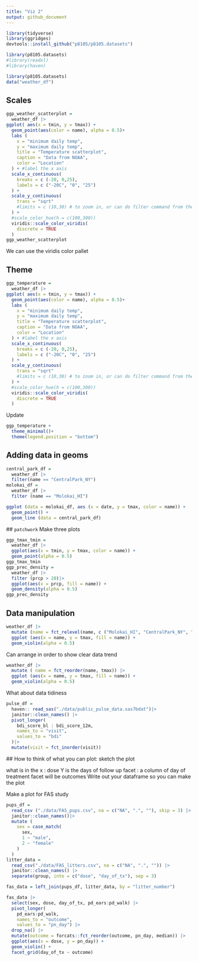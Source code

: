 ```yaml
---
title: "Viz 2"
output: github_document
---
```


```r
library(tidyverse)
library(ggridges)
devtools::install_github("p8105/p8105.datasets")

library(p8105.datasets)
#library(readxl)
#library(haven)
```

```r
library(p8105.datasets)
data("weather_df")
```

## Scales

```r
ggp_weather_scatterplot = 
  weather_df |>
ggplot( aes(x = tmin, y = tmax)) + 
  geom_point(aes(color = name), alpha = 0.5)+
  labs (
    x = "minimum daily temp",
    y = "maximum daily temp",
    title = "Temperature scatterplot",
    caption = "Data from NOAA",
    color = "Location"
  ) + #label the x axis
  scale_x_continuous(
    breaks = c (-20, 0,25),
    labels = c ("-20C", "0", "25")
  ) +
  scale_y_continuous(
    trans = "sqrt"
    #limits = c (10,30) # to zoom in, or can do filter command from the beginning 
  ) +
  #scale_color_hue(h = c(100,300))
  viridis::scale_color_viridis(
    discrete = TRUE
  )
ggp_weather_scatterplot
```
We can use the viridis color pallet

## Theme
```r
ggp_temperature = 
  weather_df |>
ggplot( aes(x = tmin, y = tmax)) + 
  geom_point(aes(color = name), alpha = 0.5)+
  labs (
    x = "minimum daily temp",
    y = "maximum daily temp",
    title = "Temperature scatterplot",
    caption = "Data from NOAA",
    color = "Location"
  ) + #label the x axis
  scale_x_continuous(
    breaks = c (-20, 0,25),
    labels = c ("-20C", "0", "25")
  ) +
  scale_y_continuous(
    trans = "sqrt"
    #limits = c (10,30) # to zoom in, or can do filter command from the beginning 
  ) +
  #scale_color_hue(h = c(100,300))
  viridis::scale_color_viridis(
    discrete = TRUE
  )
```

Update 
```r
ggp_temperature +
  theme_minimal()+
  theme(legend.position = "bottom")
```

## Adding data in geoms

```r
central_park_df =
  weather_df |>
  filter(name == "CentralPark_NY")
molokai_df = 
  weather_df |>
  filter (name == "Molokai_HI")

ggplot (data = molokai_df, aes (x = date, y = tmax, color = name)) + 
  geom_point() +
  geom_line (data = central_park_df)
```

 ## `patchwork`
 Make three plots
```r
ggp_tmax_tmin = 
  weather_df |>
  ggplot(aes(x = tmin, y = tmax, color = name)) +
  geom_point(alpha = 0.5)
ggp_tmax_tmin
ggp_prec_density = 
  weather_df |>
  filter (prcp > 20)|>
  ggplot(aes(x = prcp, fill = name)) + 
  geom_density(alpha = 0.5)
ggp_prec_density

```

## Data manipulation
```r
weather_df |>
  mutate (name = fct_relevel(name, c ("Molokai_HI", "CentralPark_NY", "Waterhole_WA"))) |>
  ggplot (aes(x = name, y = tmax, fill = name)) + 
  geom_violin(alpha = 0.5)
```
 Can arrange in order to show clear data trend
```r
weather_df |>
  mutate ( name = fct_reorder(name, tmax)) |>
  ggplot (aes(x = name, y = tmax, fill = name)) + 
  geom_violin(alpha = 0.5)
```
 What about data tidiness
```r
pulse_df = 
  haven:: read_sas("./data/public_pulse_data.sas7bdat")|>
  janitor::clean_names() |>
  pivot_longer(
    bdi_score_bl : bdi_score_12m,
    names_to = "visit",
    values_to = "bdi"
  )|>
  mutate(visit = fct_inorder(visit))

```
 
 ## How to think of what you can plot: sketch the plot
 
 what is in the x : dose
 Y is the days of follow up
 facet : a column of day of treatment
 facet will be outcomes
 Write out your dataframe so you can make the plot
 
 Make a plot for FAS study
```r

pups_df = 
  read_csv ("./data/FAS_pups.csv", na = c("NA", ".", ""), skip = 3) |>
  janitor::clean_names()|>
  mutate (
    sex = case_match(
      sex, 
      1 ~ "male",
      2 ~ "female"
    )
  )
litter_data = 
  read_csv("./data/FAS_litters.csv", na = c("NA", ".", "")) |>
  janitor::clean_names() |>
  separate(group, into = c("dose", "day_of_tx"), sep = 3)

fas_data = left_join(pups_df, litter_data, by = "litter_number") 

fas_data |> 
  select(sex, dose, day_of_tx, pd_ears:pd_walk) |> 
  pivot_longer(
    pd_ears:pd_walk,
    names_to = "outcome", 
    values_to = "pn_day") |> 
  drop_na() |> 
  mutate(outcome = forcats::fct_reorder(outcome, pn_day, median)) |> 
  ggplot(aes(x = dose, y = pn_day)) + 
  geom_violin() + 
  facet_grid(day_of_tx ~ outcome)
```
 
